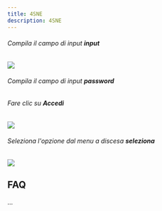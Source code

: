 ```yaml
---
title: 4SNE
description: 4SNE
---
```

###### Compila il campo di input **input**  

![](assets/MTcwOTM4NjA1MTY1Nw==.png)

###### Compila il campo di input **password**  

###### Fare clic su **Accedi**  

![](assets/MTcwOTM4NjE2MDk4OQ==.png)

###### Seleziona l'opzione dal menu a discesa **seleziona**  

![](assets/MTcwOTM4NjIwMTU3OA==.png)

FAQ
---

...